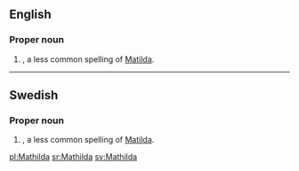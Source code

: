 ==English==

===Proper noun===
{{en-proper noun}}

# {{given name|female|from=Germanic}}, a less common spelling of [[Matilda]].

----

==Swedish==

===Proper noun===
{{infl|sv|proper noun}}

# {{given name|female|lang=sv}}, a less common spelling of [[Matilda]].

[[pl:Mathilda]]
[[sr:Mathilda]]
[[sv:Mathilda]]